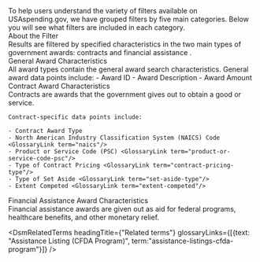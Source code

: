 
<div className="collapsible-sidebar--dsm-wrapper--text-section">
    To help users understand the variety of filters available on USAspending.gov, we have grouped filters by five main categories. Below you will see what filters are included in each category.
</div>

<div className="collapsible-sidebar--dsm-wrapper--text-header">About the Filter</div>
<div className="collapsible-sidebar--dsm-wrapper--text-section">
    Results are filtered by specified characteristics in the two main types of government awards: contracts <GlossaryLink term="contract"/> and financial assistance  <GlossaryLink term="financial-assistance"/>.
</div>

<div className="collapsible-sidebar--dsm-wrapper--text-header">General Award Characteristics</div>
<div className="collapsible-sidebar--dsm-wrapper--text-section">
All award types contain the general award search characteristics.
General award data points include:
- Award ID <GlossaryLink term="award-id"/>
- Award Description
- Award Amount <GlossaryLink term="award-amount"/>
</div>

<div className="collapsible-sidebar--dsm-wrapper--text-header">Contract Award Characteristics</div>
<div className="collapsible-sidebar--dsm-wrapper--text-section">
    Contracts are awards that the government gives out to obtain a good or service.

    Contract-specific data points include:

    - Contract Award Type
    - North American Industry Classification System (NAICS) Code <GlossaryLink term="naics"/>
    - Product or Service Code (PSC) <GlossaryLink term="product-or-service-code-psc"/>
    - Type of Contract Pricing <GlossaryLink term="contract-pricing-type"/>
    - Type of Set Aside <GlossaryLink term="set-aside-type"/>
    - Extent Competed <GlossaryLink term="extent-competed"/>
</div>

<div className="collapsible-sidebar--dsm-wrapper--text-header">Financial Assistance Award Characteristics</div>
<div className="collapsible-sidebar--dsm-wrapper--text-section">
    Financial assistance awards are given out as aid for federal programs, healthcare benefits, and other monetary relief.
</div>

<DsmRelatedTerms headingTitle={"Related terms"} glossaryLinks={[{text: "Assistance Listing (CFDA Program)", term:"assistance-listings-cfda-program"}]} />
